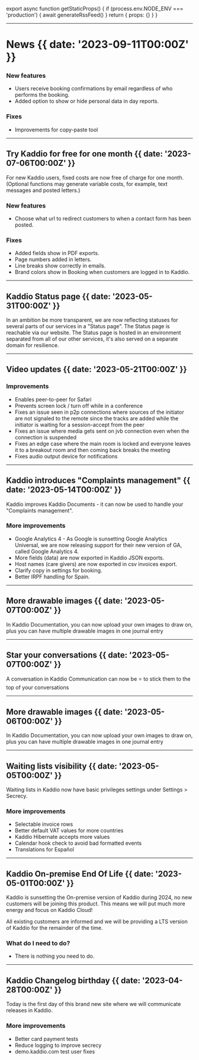 
export async function getStaticProps() {
  if (process.env.NODE_ENV === 'production') {
    await generateRssFeed()
  }
  return { props: {} }
}

---
# News {{ date: '2023-09-11T00:00Z' }}

### <SparkleIcon /> New features
- Users receive booking confirmations by email regardless of who performs the booking.
- Added option to show or hide personal data in day reports.

### <SparkleIcon /> Fixes
- Improvements for copy-paste tool


---
## Try Kaddio for free for one month {{ date: '2023-07-06T00:00Z' }}

For new Kaddio users, fixed costs are now free of charge for one month. (Optional functions may generate variable costs, for example, text messages and posted letters.)

### <SparkleIcon /> New features
- Choose what url to redirect customers to when a contact form has been posted.

### <SparkleIcon /> Fixes
- Added fields show in PDF exports.
- Page numbers added in letters.
- Line breaks show correctly in emails.
- Brand colors show in Booking when customers are logged in to Kaddio.

---

## Kaddio Status page {{ date: '2023-05-31T00:00Z' }}

In an ambition be more transparent, we are now reflecting statuses for several parts of our services in a "Status page". The Status page is reachable via our website. The Status page is hosted in an environment separated from all of our other services, it's also served on a separate domain for resilience.

---

## Video updates {{ date: '2023-05-21T00:00Z' }}


### <SparkleIcon /> Improvements
- Enables peer-to-peer for Safari
- Prevents screen lock / turn off while in a conference
- Fixes an issue seen in p2p connections where sources of the initiator are not signaled to the remote since the tracks are added while the initiator is waiting for a session-accept from the peer
- Fixes an issue where media gets sent on jvb connection even when the connection is suspended
- Fixes an edge case where the main room is locked and everyone leaves it to a breakout room and then coming back breaks the meeting
- Fixes audio output device for notifications
---

## Kaddio introduces "Complaints management" {{ date: '2023-05-14T00:00Z' }}

Kaddio improves Kaddio Documents - it can now be used to handle your "Complaints management".


### <SparkleIcon /> More improvements
- Google Analytics 4 - As Google is sunsetting Google Analytics Universal, we are now releasing support for their new version of GA, called Google Analytics 4.
- More fields (data) are now exported in Kaddio JSON exports.
- Host names (care givers) are now exported in csv invoices export.
- Clarify copy in settings for booking.
- Better IRPF handling for Spain.


---

## More drawable images {{ date: '2023-05-07T00:00Z' }}

In Kaddio Documentation, you can now upload your own images to draw on, plus you can have multiple drawable images in one journal entry


---


## Star your conversations {{ date: '2023-05-07T00:00Z' }}

A conversation in Kaddio Communication can now be ⭐️ to stick them to the top of your conversations


---

## More drawable images {{ date: '2023-05-06T00:00Z' }}

In Kaddio Documentation, you can now upload your own images to draw on, plus you can have multiple drawable images in one journal entry


---


## Waiting lists visibility {{ date: '2023-05-05T00:00Z' }}

Waiting lists in Kaddio now have basic privileges settings under Settings > Secrecy.

### <SparkleIcon /> More improvements
- Selectable invoice rows
- Better default VAT values for more countries
- Kaddio Hibernate accepts more values
- Calendar hook check to avoid bad formatted events
- Translations for Español

---

## Kaddio On-premise End Of Life {{ date: '2023-05-01T00:00Z' }}

Kaddio is sunsetting the On-premise version of Kaddio during 2024, no new customers will be joining this product. This means we will put much more energy and focus on Kaddio Cloud!

All existing customers are informed and we will be providing a LTS version of Kaddio for the remainder of the time.

### <SparkleIcon /> What do I need to do?
- There is nothing you need to do.


---

## Kaddio Changelog birthday {{ date: '2023-04-28T00:00Z' }}

Today is the first day of this brand new site where we will communicate releases in Kaddio.

### <SparkleIcon /> More improvements
- Better card payment tests
- Reduce logging to improve secrecy
- demo.kaddio.com test user fixes
